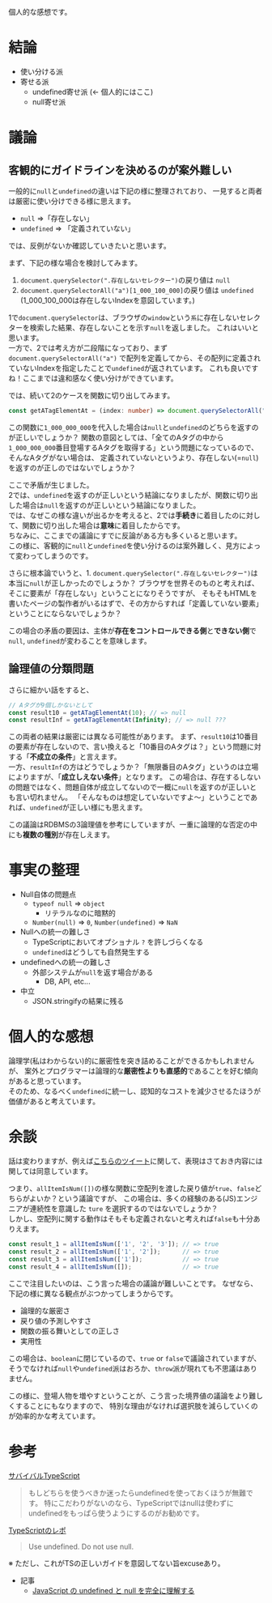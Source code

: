個人的な感想です。

# 結論

- 使い分ける派
- 寄せる派
  - undefined寄せ派 (← 個人的にはここ)
  - null寄せ派

# 議論

## 客観的にガイドラインを決めるのが案外難しい

一般的に`null`と`undefined`の違いは下記の様に整理されており、
一見すると両者は厳密に使い分けできる様に思えます。

- `null` =>「存在しない」
- `undefined` => 「定義されていない」

では、反例がないか確認していきたいと思います。

まず、下記の様な場合を検討してみます。

1. `document.querySelector(".存在しないセレクター")`の戻り値は `null`
2. `document.querySelectorAll("a")[1_000_100_000]`の戻り値は `undefined` (1_000_100_000は存在しないIndexを意図しています。)

1で`document.querySelector`は、ブラウザの`window`という`系`に存在しないセレクターを検索した結果、存在しないことを示す`null`を返しました。
これはいいと思います。<br />
一方で、2では考え方が二段階になっており、まず `document.querySelectorAll("a")` で配列を定義してから、その配列に定義されていないIndexを指定したことで`undefined`が返されています。
これも良いですね！ここまでは違和感なく使い分けができています。

では、続いて2のケースを関数に切り出してみます。

```typescript
const getATagElementAt = (index: number) => document.querySelectorAll("a")[index]; // `???`
```

この関数に`1_000_000_000`を代入した場合は`null`と`undefined`のどちらを返すのが正しいでしょうか？
関数の意図としては、「全てのAタグの中から`1_000_000_000`番目登場するAタグを取得する」という問題になっているので、そんなAタグがない場合は、
定義されていないというより、存在しない(=`null`)を返すのが正しのではないでしょうか？

ここで矛盾が生じました。<br/>
2では、`undefined`を返すのが正しいという結論になりましたが、関数に切り出した場合は`null`を返すのが正しいという結論になりました。
<br/>
では、なぜこの様な違いが出るかを考えると、2では**手続き**に着目したのに対して、関数に切り出した場合は**意味**に着目したからです。<br/>
ちなみに、ここまでの議論にすでに反論がある方も多くいると思います。
<br/>
この様に、客観的に`null`と`undefined`を使い分けるのは案外難しく、見方によって変わってしまうのです。

さらに根本論でいうと、1. `document.querySelector(".存在しないセレクター")`は本当に`null`が正しかったのでしょうか？
ブラウザを世界そのものと考えれば、そこに要素が「存在しない」ということになりそうですが、
そもそもHTMLを書いたページの製作者がいるはずで、その方からすれば「定義していない要素」ということにならないでしょうか？

この場合の矛盾の要因は、主体が**存在をコントロールできる側**と**できない側**で`null`, `undefined`が変わることを意味します。

## 論理値の分類問題

さらに細かい話をすると、

```typescript
// Aタグが9個しかないとして
const result10 = getATagElementAt(10); // => null
const resultInf = getATagElementAt(Infinity); // => null ???
```

この両者の結果は厳密には異なる可能性があります。
まず、`result10`は10番目の要素が存在しないので、言い換えると「10番目のAタグは？」という問題に対する「**不成立の条件**」と言えます。<br/>
一方、`resultInf`の方はどうでしょうか？「無限番目のAタグ」というのは立場によりますが、「**成立しえない条件**」となります。
この場合は、存在するしないの問題ではなく、問題自体が成立してないので一概に`null`を返すのが正しいとも言い切れません。
「そんなものは想定していないですよ〜」ということであれば、`undefined`が正しい様にも思えます。

この議論はRDBMSの3論理値を参考にしていますが、一重に論理的な否定の中にも**複数の種別**が存在しえます。

# 事実の整理

- Null自体の問題点
  - `typeof null` => `object`
    - リテラルなのに暗黙的
  - `Number(null)` => `0`, `Number(undefined)` => `NaN`
- Nullへの統一の難しさ
  - TypeScriptにおいてオプショナル `?` を許しづらくなる
  - `undefined`はどうしても自然発生する
- undefinedへの統一の難しさ
  - 外部システムが`null`を返す場合がある
    - DB, API, etc...
- 中立
  - JSON.stringifyの結果に残る

# 個人的な感想

論理学(私はわからない)的に厳密性を突き詰めることができるかもしれませんが、
案外とプログラマーは論理的な**厳密性よりも直感的**であることを好む傾向があると思っています。<br/>
そのため、なるべく`undefined`に統一し、認知的なコストを減少させるたほうが価値があると考えています。

# 余談

話は変わりますが、例えば[こちらのツイート](https://twitter.com/fumieval/status/1663161595009314819)に関して、表現はさておき内容には関しては同意しています。

つまり、`allItemIsNum([])`の様な関数に空配列を渡した戻り値が`true`、`false`どちらがよいか？という議論ですが、
この場合は、多くの経験のある(JS)エンジニアが連続性を意識した `ture` を選択するのではないでしょうか？ <br/>
しかし、空配列に関する動作はそもそも定義されないと考えれば`false`も十分ありえます。

```typescript
const result_1 = allItemIsNum(['1', '2', '3']); // => true
const result_2 = allItemIsNum(['1', '2']);      // => true
const result_3 = allItemIsNum(['1']);           // => true
const result_4 = allItemIsNum([]);              // => true
```

ここで注目したいのは、こう言った場合の議論が難しいことです。
なぜなら、下記の様に異なる観点がぶつかってしまうからです。

- 論理的な厳密さ
- 戻り値の予測しやすさ
- 関数の振る舞いとしての正しさ
- 実用性

この場合は、`boolean`に閉じているので、`true` or `false`で議論されていますが、
そうでなければ`null`や`undefined`派はおろか、`throw`派が現れても不思議はありません。

この様に、登場人物を増やすということが、こう言った境界値の議論をより難しくすることにもなりますので、
特別な理由がなければ選択肢を減らしていくのが効率的かな考えています。

# 参考

[サバイバルTypeScript](https://typescriptbook.jp/reference/values-types-variables/undefined-vs-null)

> もしどちらを使うべきか迷ったらundefinedを使っておくほうが無難です。
> 特にこだわりがないのなら、TypeScriptではnullは使わずにundefinedをもっぱら使うようにするのがお勧めです。

[TypeScriptのレポ](https://github.com/Microsoft/TypeScript/wiki/Coding-guidelines#null-and-undefined)

> Use undefined. Do not use null.

※ ただし、これがTSの正しいガイドを意図してない旨excuseあり。

- 記事
  - [JavaScript の undefined と null を完全に理解する](http://nmi.jp/2022-10-17-Understanding-Undefined-And-Null)
